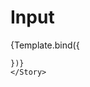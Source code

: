 

<Meta title="components/Inputs" component={Input} />


# Input

<Canvas>
    <Story
    name="Input"
    args={{
        placeholder: "insira aqui"
    }}>
    {Template.bind({
        
    })}
    </Story>
</Canvas>


